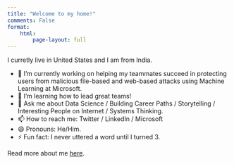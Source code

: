 ```yaml
---
title: "Welcome to my home!"
comments: False
format: 
    html: 
        page-layout: full
---
```


I curretly live in United States and I am from India.

- 🔭 I’m currently working on helping my teammates succeed in protecting users from malicious file-based and web-based attacks using Machine Learning at Microsoft.
- 🌱 I’m learning how to lead great teams!
- 💬 Ask me about Data Science / Building Career Paths / Storytelling / Interesting People on Internet / Systems Thinking.
- 📫 How to reach me: Twitter / LinkedIn / Microsoft
- 😄 Pronouns: He/Him.
- ⚡ Fun fact: I never uttered a word until I turned 3.

Read more about me [here](about.qmd).